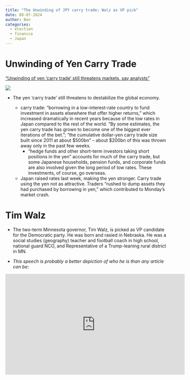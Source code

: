 ```yaml
---
title: "The Unwinding of JPY carry trade; Walz as VP pick"
date: 08-07-2024
author: Ben
categories:
  - election
  - financce
  - Japan
---
```


# Unwinding of Yen Carry Trade

["Unwinding of yen ‘carry trade’ still threatens markets, say analysts"](https://www.ft.com/content/9ec8bb1f-bec6-4e7c-9ecf-1bc817f02112)

![](yen.png)

- The yen 'carry trade' still threatens to destabilize the global economy.

  - carry trade: "borrowing in a low-interest-rate country to fund investment in assets elsewhere that offer higher returns," which increased dramatically in recent years because of the low rates in Japan compared to the rest of the world. "By some estimates, the yen carry trade has grown to become one of the biggest ever iterations of the bet."; "the cumulative dollar-yen carry trade size built since 2011 at about $500bn" -- about $200bn of this was thrown away only in the past few weeks.
    - "hedge funds and other short-term investors taking short positions in the yen" accounts for much of the carry trade, but some Japanese households, pension funds, and corporate funds are also involved given the long period of low rates. These investments, of course, go overseas.
  - Japan raised rates last week, making the yen stronger. Carry trade using the yen not as attractive. Traders "rushed to dump assets they had purchased by borrowing in yen," which contributed to Monday's market crash.
  
  
# Tim Walz

- The two-term Minnesota governor, Tim Walz, is picked as VP candidate for the Democratic party. He was born and rasied in Nebraska. He was a social studies (geography) teacher and football coach in high school, national guard NCO, and Representative of a Trump-leaning rural district in MN. 

- *This speech is probably a better depiction of who he is than any article can be*: 

<iframe width="560" height="315" src="https://www.youtube.com/embed/pttUWZQWJi8?si=y8tzLVLf_tkP4w7h"  frameborder="0" allow="accelerometer; autoplay; clipboard-write; encrypted-media; gyroscope; picture-in-picture; web-share" referrerpolicy="strict-origin-when-cross-origin" allowfullscreen></iframe>